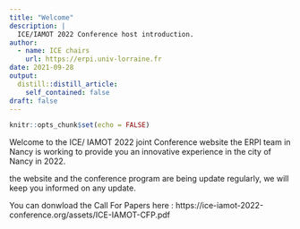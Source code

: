 ```yaml
---
title: "Welcome"
description: |
  ICE/IAMOT 2022 Conference host introduction.
author:
  - name: ICE chairs
    url: https://erpi.univ-lorraine.fr
date: 2021-09-28
output:
  distill::distill_article:
    self_contained: false
draft: false
---
```



```r
knitr::opts_chunk$set(echo = FALSE)
```
Welcome to the ICE/ IAMOT 2022 joint Conference website the ERPI team in Nancy is working to provide you an innovative experience in the city of Nancy in 2022.

the website and the conference program are being update regularly, we will keep you informed on any update.

You can donwload the Call For Papers here :
https://ice-iamot-2022-conference.org/assets/ICE-IAMOT-CFP.pdf



